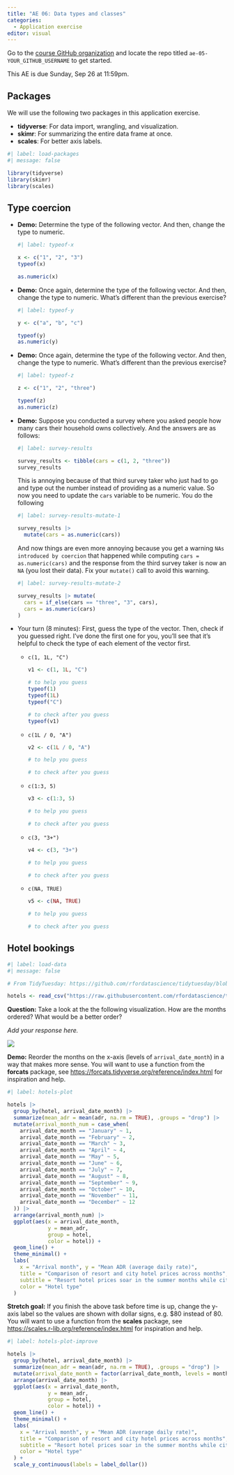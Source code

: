 ```yaml
---
title: "AE 06: Data types and classes"
categories: 
  - Application exercise
editor: visual
---
```


::: callout-important
Go to the [course GitHub organization](https://github.com/sta199-f22-1) and locate the repo titled `ae-05-YOUR_GITHUB_USERNAME` to get started.

This AE is due Sunday, Sep 26 at 11:59pm.
:::

## Packages

We will use the following two packages in this application exercise.

-   **tidyverse**: For data import, wrangling, and visualization.
-   **skimr**: For summarizing the entire data frame at once.
-   **scales**: For better axis labels.

```r
#| label: load-packages
#| message: false

library(tidyverse)
library(skimr)
library(scales)
```

## Type coercion

-   **Demo:** Determine the type of the following vector.
    And then, change the type to numeric.

    ```r
    #| label: typeof-x

    x <- c("1", "2", "3")
    typeof(x)

    as.numeric(x)
    ```

-   **Demo:** Once again, determine the type of the following vector.
    And then, change the type to numeric.
    What's different than the previous exercise?

    ```r
    #| label: typeof-y

    y <- c("a", "b", "c")

    typeof(y)
    as.numeric(y)
    ```

-   **Demo:** Once again, determine the type of the following vector.
    And then, change the type to numeric.
    What's different than the previous exercise?

    ```r
    #| label: typeof-z

    z <- c("1", "2", "three")

    typeof(z)
    as.numeric(z)
    ```

-   **Demo:** Suppose you conducted a survey where you asked people how many cars their household owns collectively.
    And the answers are as follows:

    ```r
    #| label: survey-results

    survey_results <- tibble(cars = c(1, 2, "three"))
    survey_results
    ```

    This is annoying because of that third survey taker who just had to go and type out the number instead of providing as a numeric value.
    So now you need to update the `cars` variable to be numeric.
    You do the following

    ```r
    #| label: survey-results-mutate-1

    survey_results |>
      mutate(cars = as.numeric(cars))
    ```

    And now things are even more annoying because you get a warning `NAs introduced by coercion` that happened while computing `cars = as.numeric(cars)` and the response from the third survey taker is now an `NA` (you lost their data).
    Fix your `mutate()` call to avoid this warning.

    ```r
    #| label: survey-results-mutate-2

    survey_results |> mutate(
      cars = if_else(cars == "three", "3", cars),
      cars = as.numeric(cars)
    )
    ```

-   Your turn (8 minutes): First, guess the type of the vector.
    Then, check if you guessed right.
    I've done the first one for you, you'll see that it's helpful to check the type of each element of the vector first.

    -   `c(1, 1L, "C")`

        ```r
        v1 <- c(1, 1L, "C")

        # to help you guess
        typeof(1)
        typeof(1L)
        typeof("C")

        # to check after you guess
        typeof(v1)
        ```

    -   `c(1L / 0, "A")`

        ```r
        v2 <- c(1L / 0, "A")

        # to help you guess

        # to check after you guess

        ```

    -   `c(1:3, 5)`

        ```r
        v3 <- c(1:3, 5)

        # to help you guess

        # to check after you guess

        ```

    -   `c(3, "3+")`

        ```r
        v4 <- c(3, "3+")

        # to help you guess

        # to check after you guess

        ```

    -   `c(NA, TRUE)`

        ```r
        v5 <- c(NA, TRUE)

        # to help you guess

        # to check after you guess

        ```

## Hotel bookings

```r
#| label: load-data
#| message: false

# From TidyTuesday: https://github.com/rfordatascience/tidytuesday/blob/master/data/2020/2020-02-11/readme.md

hotels <- read_csv("https://raw.githubusercontent.com/rfordatascience/tidytuesday/master/data/2020/2020-02-11/hotels.csv")
```

**Question:** Take a look at the the following visualization.
How are the months ordered?
What would be a better order?

*Add your response here.*

![](images/hotel-prices-months.png){fig-align="center"}

**Demo:** Reorder the months on the x-axis (levels of `arrival_date_month`) in a way that makes more sense.
You will want to use a function from the **forcats** package, see <https://forcats.tidyverse.org/reference/index.html> for inspiration and help.

```r
#| label: hotels-plot

hotels |>
  group_by(hotel, arrival_date_month) |>
  summarize(mean_adr = mean(adr, na.rm = TRUE), .groups = "drop") |>
  mutate(arrival_month_num = case_when(
    arrival_date_month == "January" ~ 1,
    arrival_date_month == "February" ~ 2,
    arrival_date_month == "March" ~ 3,
    arrival_date_month == "April" ~ 4,
    arrival_date_month == "May" ~ 5,
    arrival_date_month == "June" ~ 6,
    arrival_date_month == "July" ~ 7,
    arrival_date_month == "August" ~ 8,
    arrival_date_month == "September" ~ 9,
    arrival_date_month == "October" ~ 10,
    arrival_date_month == "November" ~ 11,
    arrival_date_month == "December" ~ 12
  )) |>
  arrange(arrival_month_num) |>
  ggplot(aes(x = arrival_date_month, 
             y = mean_adr, 
             group = hotel, 
             color = hotel)) +
  geom_line() + 
  theme_minimal() +
  labs(
    x = "Arrival month", y = "Mean ADR (average daily rate)",
    title = "Comparison of resort and city hotel prices across months", 
    subtitle = "Resort hotel prices soar in the summer months while city hotel prices remain relatively constant throughout the year",
    color = "Hotel type"
  )
```

**Stretch goal:** If you finish the above task before time is up, change the y-axis label so the values are shown with dollar signs, e.g. \$80 instead of 80.
You will want to use a function from the **scales** package, see <https://scales.r-lib.org/reference/index.html> for inspiration and help.

```r
#| label: hotels-plot-improve

hotels |>
  group_by(hotel, arrival_date_month) |>
  summarize(mean_adr = mean(adr, na.rm = TRUE), .groups = "drop") |>
  mutate(arrival_date_month = factor(arrival_date_month, levels = month.name)) |>
  arrange(arrival_date_month) |>
  ggplot(aes(x = arrival_date_month, 
             y = mean_adr,
             group = hotel,
             color = hotel)) + 
  geom_line() + 
  theme_minimal() + 
  labs(
    x = "Arrival month", y = "Mean ADR (average daily rate)",
    title = "Comparison of resort and city hotel prices across months", 
    subtitle = "Resort hotel prices soar in the summer months while city hotel prices remain relatively constant throughout the year",
    color = "Hotel type"
  ) + 
  scale_y_continuous(labels = label_dollar())
```

